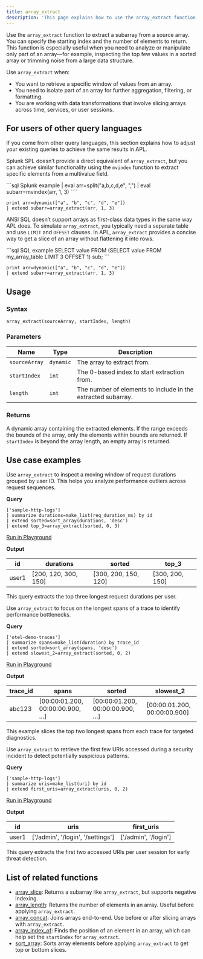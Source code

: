 ```yaml
---
title: array_extract
description: 'This page explains how to use the array_extract function in APL.'
---
```


Use the `array_extract` function to extract a subarray from a source array. You can specify the starting index and the number of elements to return. This function is especially useful when you need to analyze or manipulate only part of an array—for example, inspecting the top few values in a sorted array or trimming noise from a large data structure.

Use `array_extract` when:

- You want to retrieve a specific window of values from an array.
- You need to isolate part of an array for further aggregation, filtering, or formatting.
- You are working with data transformations that involve slicing arrays across time, services, or user sessions.

## For users of other query languages

If you come from other query languages, this section explains how to adjust your existing queries to achieve the same results in APL.

<AccordionGroup>
<Accordion title="Splunk SPL users">

Splunk SPL doesn’t provide a direct equivalent of `array_extract`, but you can achieve similar functionality using the `mvindex` function to extract specific elements from a multivalue field.

<CodeGroup>
```sql Splunk example
| eval arr=split("a,b,c,d,e", ",")
| eval subarr=mvindex(arr, 1, 3)
````

```kusto APL equivalent
print arr=dynamic(["a", "b", "c", "d", "e"])
| extend subarr=array_extract(arr, 1, 3)
```

</CodeGroup>

</Accordion>
<Accordion title="ANSI SQL users">

ANSI SQL doesn’t support arrays as first-class data types in the same way APL does. To simulate `array_extract`, you typically need a separate table and use `LIMIT` and `OFFSET` clauses. In APL, `array_extract` provides a concise way to get a slice of an array without flattening it into rows.

<CodeGroup>
```sql SQL example
SELECT value
FROM (SELECT value FROM my_array_table LIMIT 3 OFFSET 1) sub;
```

```kusto APL equivalent
print arr=dynamic(["a", "b", "c", "d", "e"])
| extend subarr=array_extract(arr, 1, 3)
```

</CodeGroup>

</Accordion>
</AccordionGroup>

## Usage

### Syntax

```kusto
array_extract(sourceArray, startIndex, length)
```

### Parameters

| Name          | Type      | Description                                                  |
| ------------- | --------- | ------------------------------------------------------------ |
| `sourceArray` | `dynamic` | The array to extract from.                                   |
| `startIndex`  | `int`     | The 0-based index to start extraction from.                  |
| `length`      | `int`     | The number of elements to include in the extracted subarray. |

### Returns

A dynamic array containing the extracted elements. If the range exceeds the bounds of the array, only the elements within bounds are returned. If `startIndex` is beyond the array length, an empty array is returned.

## Use case examples

<Tabs>
<Tab title="Log analysis">

Use `array_extract` to inspect a moving window of request durations grouped by user ID. This helps you analyze performance outliers across request sequences.

**Query**

```kusto
['sample-http-logs']
| summarize durations=make_list(req_duration_ms) by id
| extend sorted=sort_array(durations, 'desc')
| extend top_3=array_extract(sorted, 0, 3)
```

[Run in Playground](https://play.axiom.co/axiom-play-qf1k/query?initForm=%7B%22apl%22%3A%22%5B'sample-http-logs'%5D%20%7C%20summarize%20durations%3Dmake_list%28req_duration_ms%29%20by%20id%20%7C%20extend%20sorted%3Dsort_array%28durations%2C%20'desc'%29%20%7C%20extend%20top_3%3Darray_extract%28sorted%2C%200%2C%203%29%22%7D)

**Output**

| id    | durations             | sorted                | top\_3           |
| ----- | --------------------- | --------------------- | ---------------- |
| user1 | \[200, 120, 300, 150] | \[300, 200, 150, 120] | \[300, 200, 150] |

This query extracts the top three longest request durations per user.

</Tab>
<Tab title="OpenTelemetry traces">

Use `array_extract` to focus on the longest spans of a trace to identify performance bottlenecks.

**Query**

```kusto
['otel-demo-traces']
| summarize spans=make_list(duration) by trace_id
| extend sorted=sort_array(spans, 'desc')
| extend slowest_2=array_extract(sorted, 0, 2)
```

[Run in Playground](https://play.axiom.co/axiom-play-qf1k/query?initForm=%7B%22apl%22%3A%22%5B'otel-demo-traces'%5D%20%7C%20summarize%20spans%3Dmake_list%28duration%29%20by%20trace_id%20%7C%20extend%20sorted%3Dsort_array%28spans%2C%20'desc'%29%20%7C%20extend%20slowest_2%3Darray_extract%28sorted%2C%200%2C%202%29%22%7D)

**Output**

| trace\_id | spans                            | sorted                           | slowest\_2                    |
| --------- | -------------------------------- | -------------------------------- | ----------------------------- |
| abc123    | \[00:00:01.200, 00:00:00.900, …] | \[00:00:01.200, 00:00:00.900, …] | \[00:00:01.200, 00:00:00.900] |

This example slices the top two longest spans from each trace for targeted diagnostics.

</Tab>
<Tab title="Security logs">

Use `array_extract` to retrieve the first few URIs accessed during a security incident to detect potentially suspicious patterns.

**Query**

```kusto
['sample-http-logs']
| summarize uris=make_list(uri) by id
| extend first_uris=array_extract(uris, 0, 2)
```

[Run in Playground](https://play.axiom.co/axiom-play-qf1k/query?initForm=%7B%22apl%22%3A%22%5B'sample-http-logs'%5D%20%7C%20summarize%20uris%3Dmake_list%28uri%29%20by%20id%20%7C%20extend%20first_uris%3Darray_extract%28uris%2C%200%2C%202%29%22%7D)

**Output**

| id    | uris                               | first\_uris           |
| ----- | ---------------------------------- | --------------------- |
| user1 | \['/admin', '/login', '/settings'] | \['/admin', '/login'] |

This query extracts the first two accessed URIs per user session for early threat detection.

</Tab>
</Tabs>

## List of related functions

* [array\_slice](/apl/array-functions/array_slice): Returns a subarray like `array_extract`, but supports negative indexing.
* [array\_length](/apl/array-functions/array_length): Returns the number of elements in an array. Useful before applying `array_extract`.
* [array\_concat](/apl/array-functions/array_concat): Joins arrays end-to-end. Use before or after slicing arrays with `array_extract`.
* [array\_index\_of](/apl/array-functions/array_index_of): Finds the position of an element in an array, which can help set the `startIndex` for `array_extract`.
* [sort\_array](/apl/array-functions/sort_array): Sorts array elements before applying `array_extract` to get top or bottom slices.
